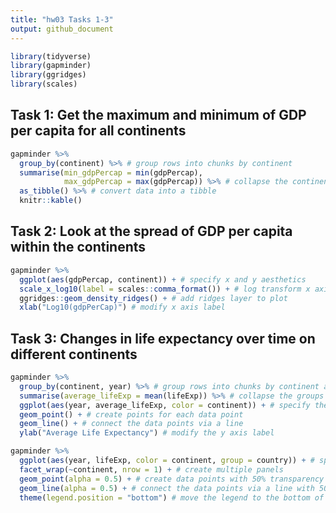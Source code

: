 ```yaml
---
title: "hw03 Tasks 1-3"
output: github_document
---
```


```r
library(tidyverse)
library(gapminder)
library(ggridges)
library(scales)
```

## Task 1: Get the maximum and minimum of GDP per capita for all continents

```r
gapminder %>% 
  group_by(continent) %>% # group rows into chunks by continent
  summarise(min_gdpPercap = min(gdpPercap),
            max_gdpPercap = max(gdpPercap)) %>% # collapse the continent group by finding the maximum and minimum gdpPercap values
  as_tibble() %>% # convert data into a tibble
  knitr::kable()
```

## Task 2: Look at the spread of GDP per capita within the continents

```r
gapminder %>% 
  ggplot(aes(gdpPercap, continent)) + # specify x and y aesthetics
  scale_x_log10(label = scales::comma_format()) + # log transform x axis and convert x labels in comma format
  ggridges::geom_density_ridges() + # add ridges layer to plot
  xlab("Log10(gdpPerCap)") # modify x axis label
```

## Task 3: Changes in life expectancy over time on different continents

```r
gapminder %>% 
  group_by(continent, year) %>% # group rows into chunks by continent and year
  summarise(average_lifeExp = mean(lifeExp)) %>% # collapse the groups by averaging the life expectancies across all countries per continent
  ggplot(aes(year, average_lifeExp, color = continent)) + # specify the x and y aesthetics
  geom_point() + # create points for each data point
  geom_line() + # connect the data points via a line
  ylab("Average Life Expectancy") # modify the y axis label
```

```r
gapminder %>% 
  ggplot(aes(year, lifeExp, color = continent, group = country)) + # specifiy x, y, color, and group aesthetics
  facet_wrap(~continent, nrow = 1) + # create multiple panels
  geom_point(alpha = 0.5) + # create data points with 50% transparency
  geom_line(alpha = 0.5) + # connect the data points via a line with 50% transparency
  theme(legend.position = "bottom") # move the legend to the bottom of the plot
```

